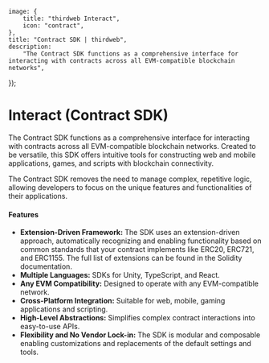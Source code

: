 
	image: {
		title: "thirdweb Interact",
		icon: "contract",
	},
	title: "Contract SDK | thirdweb",
	description:
		"The Contract SDK functions as a comprehensive interface for interacting with contracts across all EVM-compatible blockchain networks",
});

# Interact (Contract SDK)

The Contract SDK functions as a comprehensive interface for interacting with contracts across all EVM-compatible blockchain networks. Created to be versatile, this SDK offers intuitive tools for constructing web and mobile applications, games, and scripts with blockchain connectivity.

The Contract SDK removes the need to manage complex, repetitive logic, allowing developers to focus on the unique features and functionalities of their applications.

#### Features

- **Extension-Driven Framework:** The SDK uses an extension-driven approach, automatically recognizing and enabling functionality based on common standards that your contract implements like ERC20, ERC721, and ERC1155. The full list of extensions can be found in the Solidity documentation.
- **Multiple Languages:** SDKs for Unity, TypeScript, and React.
- **Any EVM Compatibility:** Designed to operate with any EVM-compatible network.
- **Cross-Platform Integration:** Suitable for web, mobile, gaming applications and scripting.
- **High-Level Abstractions:** Simplifies complex contract interactions into easy-to-use APIs.
- **Flexibility and No Vendor Lock-in:** The SDK is modular and composable enabling customizations and replacements of the default settings and tools.
